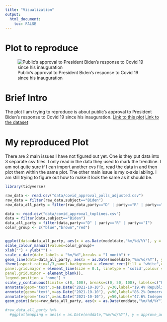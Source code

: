 ```yaml
---
title: "Visualization"
output: 
  html_document:
    toc: FALSE
---
```


# Plot to reproduce
![Public's approval to President Biden's response to Covid 19 since his inauguration](plot_of_interest.jpg)

# Brief Intro
The plot I am trying to reproduce is about public's approval to President Biden's response to Covid 19 since his inauguration. 
[Link to this plot](https://projects.fivethirtyeight.com/coronavirus-polls/)
[Link to the dataset](https://github.com/fivethirtyeight/covid-19-polls/archive/master.zip)

# My reproduced Plot
There are 2 main issues I have not figured out yet. One is they put data into 3 separate csv files. I only read in the data they used to mark the trendline. I am not quite sure if I can import another cvs file, read the data in and then plot them within the same plot. The other main issue is my x-axis labling. I am still trying to figure out how to make it look the same as it should be.

```r
library(tidyverse)

raw_data <- read.csv("data/covid_approval_polls_adjusted.csv")
raw_data = filter(raw_data,subject=="Biden")
raw_data_all_party = filter(raw_data,party=="D" | party=="R" | party=="I")

data <- read.csv("data/covid_approval_toplines.csv")
data = filter(data,subject=="Biden")
data_all_party = filter(data,party=="D" | party=="R" | party=="I")
color_group <- c("blue","brown","red")


ggplot(data=data_all_party, aes(x = as.Date(modeldate,"%m/%d/%Y"), y = approve_estimate)) +   geom_point(data=data_all_party, aes(color=party),shape=20,size=1,alpha=0.5) + 
scale_colour_manual(values=color_group)+
xlab("") + ylab("") +
scale_x_date(date_labels = "%m/%d",breaks = "1 month") +  
geom_line(data=data_all_party, aes(x = as.Date(modeldate,"%m/%d/%Y"), y = approve_estimate, color=party)) + 
theme(aspect.ratio=1/3,panel.background = element_rect(fill = "white",colour = "white",size = 0.5, linetype = "solid"),
panel.grid.major = element_line(size = 0.1, linetype = 'solid',colour = "gray"), 
panel.grid.minor = element_blank(),
legend.position = "none") + 
scale_y_continuous(limits= c(0, 100), breaks=c(0, 50, 100), labels=c("0", "50", "100%")) +
annotate(geom="text",x=as.Date("2021-10-10"), y=30,label="19.4% Republicans",fontface="bold", color="red") + 
annotate(geom="text",x=as.Date("2021-10-10"), y=90,label="86.2% Democrats",fontface="bold", color="blue") + 
annotate(geom="text",x=as.Date("2021-10-10"), y=50,label="47.6% Independents",fontface="bold", color="brown") +
geom_point(data=raw_data_all_party, aes(x = as.Date(enddate,"%m/%d/%Y"), y = approve_adjusted, color=party),shape=20,size=1,alpha=0.2) 

#raw_data_all_party %>% 
  #ggplot(mapping = aes(x = as.Date(enddate,"%m/%d/%Y"), y = approve_adjusted)) + geom_step()

```


